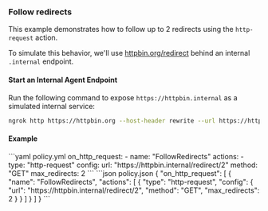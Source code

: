 

### Follow redirects

This example demonstrates how to follow up to 2 redirects using the `http-request` action.

To simulate this behavior, we'll use [httpbin.org/redirect](https://httpbin.org/redirect) behind an internal `.internal` endpoint.

#### Start an Internal Agent Endpoint

Run the following command to expose `https://httpbin.internal` as a simulated internal service:

```bash
ngrok http https://httpbin.org --host-header rewrite --url https://httpbin.internal
```

#### Example

<CodeGroup>
```yaml policy.yml
on_http_request:
  - name: "FollowRedirects"
    actions:
    - type: "http-request"
    config:
    url: "https://httpbin.internal/redirect/2"
    method: "GET"
    max_redirects: 2
```
```json policy.json
{
  "on_http_request": [
    {
      "name": "FollowRedirects",
      "actions": [
        {
          "type": "http-request",
          "config": {
            "url": "https://httpbin.internal/redirect/2",
            "method": "GET",
            "max_redirects": 2
          }
        }
      ]
    }
  ]
}
```
</CodeGroup>

